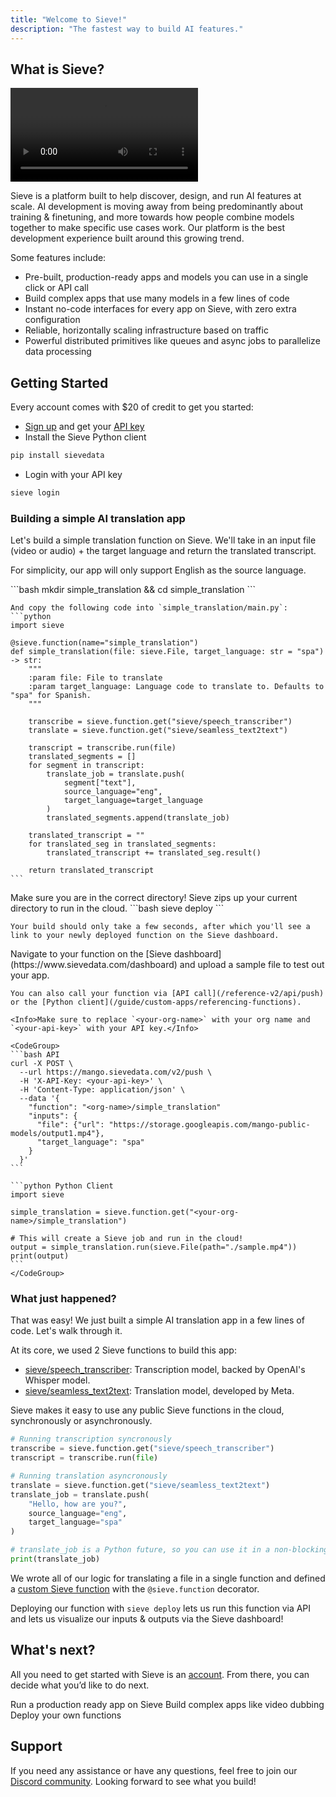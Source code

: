 ```yaml
---
title: "Welcome to Sieve!"
description: "The fastest way to build AI features."
---
```


## What is Sieve?

<Frame type="glass">
    <video
    controls
    className="w-full aspect-video"
    src="https://storage.googleapis.com/mango-public-models/output1.mp4"
    ></video>
</Frame>

Sieve is a platform built to help discover, design, and run AI features at scale. AI development is moving away from being predominantly about training & finetuning, and more towards how people combine models together to make specific use cases work. Our platform is the best development experience built around this growing trend.

Some features include:

- Pre-built, production-ready apps and models you can use in a single click or API call
- Build complex apps that use many models in a few lines of code
- Instant no-code interfaces for every app on Sieve, with zero extra configuration
- Reliable, horizontally scaling infrastructure based on traffic
- Powerful distributed primitives like queues and async jobs to parallelize data processing

## **Getting Started**

Every account comes with $20 of credit to get you started:
- [Sign up](https://www.sievedata.com/dashboard) and get your [API key](https://www.sievedata.com/dashboard/settings)
- Install the Sieve Python client
```bash
pip install sievedata
```
- Login with your API key
```bash
sieve login
```

### **Building a simple AI translation app**

Let's build a simple translation function on Sieve. We'll take in an input file (video or audio) + the target language and return the translated transcript.

<Info>For simplicity, our app will only support English as the source language.</Info>

<Steps>
  <Step title="To start off, let's make a new directory and file">
    ```bash
    mkdir simple_translation && cd simple_translation
    ```

    And copy the following code into `simple_translation/main.py`:
    ```python
    import sieve

    @sieve.function(name="simple_translation")
    def simple_translation(file: sieve.File, target_language: str = "spa") -> str:
        """
        :param file: File to translate
        :param target_language: Language code to translate to. Defaults to "spa" for Spanish.
        """

        transcribe = sieve.function.get("sieve/speech_transcriber")
        translate = sieve.function.get("sieve/seamless_text2text")

        transcript = transcribe.run(file)
        translated_segments = []
        for segment in transcript:
            translate_job = translate.push(
                segment["text"],
                source_language="eng",
                target_language=target_language
            )
            translated_segments.append(translate_job)

        translated_transcript = ""
        for translated_seg in translated_segments:
            translated_transcript += translated_seg.result()

        return translated_transcript
    ```
  </Step>
  <Step title="Deploy to Sieve">
    <Warning>Make sure you are in the correct directory! Sieve zips up your current directory to run in the cloud.</Warning>
    ```bash
    sieve deploy
    ```

    Your build should only take a few seconds, after which you'll see a link to your newly deployed function on the Sieve dashboard.
  </Step>
  <Step title="Run a job">
    Navigate to your function on the [Sieve dashboard](https://www.sievedata.com/dashboard) and upload a sample file to test out your app.

    You can also call your function via [API call](/reference-v2/api/push) or the [Python client](/guide/custom-apps/referencing-functions).

    <Info>Make sure to replace `<your-org-name>` with your org name and `<your-api-key>` with your API key.</Info>

    <CodeGroup>
    ```bash API
    curl -X POST \
      --url https://mango.sievedata.com/v2/push \
      -H 'X-API-Key: <your-api-key>' \
      -H 'Content-Type: application/json' \
      --data '{
        "function": "<org-name>/simple_translation"
        "inputs": {
          "file": {"url": "https://storage.googleapis.com/mango-public-models/output1.mp4"},
          "target_language": "spa"
        }
      }'
    ```

    ```python Python Client
    import sieve

    simple_translation = sieve.function.get("<your-org-name>/simple_translation")

    # This will create a Sieve job and run in the cloud!
    output = simple_translation.run(sieve.File(path="./sample.mp4"))
    print(output)
    ```
    </CodeGroup>
  </Step>
</Steps>

### **What just happened?**

That was easy! We just built a simple AI translation app in a few lines of code. Let's walk through it.

At its core, we used 2 Sieve functions to build this app:
- [sieve/speech_transcriber](https://sievedata.com/functions/sieve/speech_transcriber): Transcription model, backed by OpenAI's Whisper model.
- [sieve/seamless_text2text](https://sievedata.com/functions/sieve/seamless_text2text): Translation model, developed by Meta.

Sieve makes it easy to use any public Sieve functions in the cloud, synchronously or asynchronously. 
<CodeGroup>
```python Sync Calls
# Running transcription syncronously
transcribe = sieve.function.get("sieve/speech_transcriber")
transcript = transcribe.run(file)
```

```python Async Calls
# Running translation asyncronously
translate = sieve.function.get("sieve/seamless_text2text")
translate_job = translate.push(
    "Hello, how are you?",
    source_language="eng",
    target_language="spa"
)

# translate_job is a Python future, so you can use it in a non-blocking way
print(translate_job)
```
</CodeGroup>

We wrote all of our logic for translating a file in a single function and defined a [custom Sieve function](/guide/custom-apps/deploying-functions) with the `@sieve.function` decorator.

Deploying our function with `sieve deploy` lets us run this function via API and lets us visualize our inputs & outputs via the Sieve dashboard!

## **What's next?**

All you need to get started with Sieve is an [account](https://www.sievedata.com/dashboard). From there, you can decide what you’d like to do next.

<CardGroup cols={3}>
  <Card 
  title="Run AI apps with API"
  href="https://sievedata.com/explore"
  icon="image"
  color="#ea5a0c"
  >
    Run a production ready app on Sieve
  </Card>
  <Card 
  title="Complex Applications" 
  href="/guide/examples/video-dubbing"
  icon="square-terminal"
  color="#16a34a"
  >
    Build complex apps like video dubbing
  </Card>
  <Card 
  title="Custom Functions" 
  icon="database"
  href="/guide/custom-apps/deploying-functions"
  >
    Deploy your own functions
  </Card>
</CardGroup>

## Support

If you need any assistance or have any questions, feel free to join our [Discord community](https://discord.com/invite/Pnh97rvRtD). Looking forward to see what you build!

